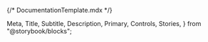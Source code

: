 {/* DocumentationTemplate.mdx */}

  Meta,
  Title,
  Subtitle,
  Description,
  Primary,
  Controls,
  Stories,
} from "@storybook/blocks";

<Meta isTemplate />

<Title />
<Subtitle />

<Primary />

<Description />

### API

<Controls />

<Stories includePrimary={false} />
